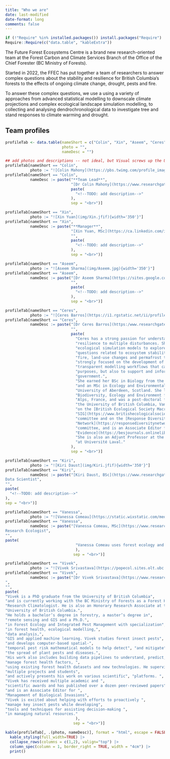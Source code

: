 ```yaml
---
title: "Who we are"
date: last-modified
date-format: long
comments: false
---
```


```r
if (!"Require" %in% installed.packages()) install.packages("Require")
Require::Require(c("data.table", "kableExtra"))
```

The Future Forest Ecosystems Centre is a brand new research-oriented
team at the Forest Carbon and Climate Services Branch of the Office of
the Chief Forester (BC Ministry of Forests).

Started in 2022, the FFEC has put together a team of researchers to
answer complex questions about the stability and resilience for British
Columbia's forests to the effects of ongoing climate change, drought,
pests and fire.

To answer these complex questions, we use a using a variety of
approaches from advanced statistical modelling to downscale climate
projections and complex ecological landscape simulation modelling, to
collecting and analysing dendrochronological data to investigate tree
and stand responses to climate warming and drought.

## Team profiles

```r
profileTab <- data.table(nameShort = c("Colin", "Xin", "Aseem", "Ceres", "Kiri", "Vanessa", "Vivek"),
                         photo = "",
                         nameDesc = "")

## add photos and descriptions -- not ideal, but Visual screws up the URLs
profileTab[nameShort == "Colin", 
           photo := "![Colin Mahony](https://pbs.twimg.com/profile_images/836625165500870656/wgm1w-hN_400x400.jpg){width='350'}"]
profileTab[nameShort == "Colin", 
           nameDesc := paste("**Team Lead**",
                             "[Dr Colin Mahony](https://www.researchgate.net/profile/Colin-Mahony)",
                             paste(
                               "<!--TODO: add description-->"
                             ),
                             sep = "<br>")]

profileTab[nameShort == "Xin", 
           photo := "![Xin Yuan](img/Xin.jfif){width='350'}"]
profileTab[nameShort == "Xin", 
           nameDesc := paste("**Manager**",
                             "[Xin Yuan, MSc](https://ca.linkedin.com/in/yuanforestry)", 
                             "",
                             paste(
                               "<!--TODO: add description-->"
                             ),
                             sep = "<br>")]

profileTab[nameShort == "Aseem", 
           photo := "![Aseem Sharma](img/Aseem.jpg){width='350'}"]
profileTab[nameShort == "Aseem", 
           nameDesc := paste("[Dr Aseem Sharma](https://sites.google.com/view/aseemrajsharma/home) - Research Climatologist", 
                             "",
                             paste(
                               "<!--TODO: add description-->"
                             ),
                             sep = "<br>")]

profileTab[nameShort == "Ceres", 
           photo := "![Ceres Barros](https://i1.rgstatic.net/ii/profile.image/705102948093955-1545121051789_Q512/Ceres-Barros.jpg){width='350'}"]
profileTab[nameShort == "Ceres", 
           nameDesc := paste("[Dr Ceres Barros](https:/www.researchgate.net/profile/Ceres-Barros) - Research Ecologist", 
                             "",
                             paste(
                               "Ceres has a strong passion for understanding and predicting ecosystem",
                               "resilience to multiple disturbances. She has experience using complex",
                               "ecological simulation models to explore fundamental and applied",
                               "questions related to ecosystem stability to climate change, drought,",
                               "fire, land-use changes and permafrost thaw. Her research is also",
                               "strongly focused on the development of integrated, reusable and",
                               "transparent modelling workflows that can be used not only for research",
                               "purposes, but also to support and inform end-users within and beyond",
                               "government.",
                               "She earned her BSc in Biology from the University of Lisbon, Portugal,",
                               "and an MSc in Ecology and Environmental Sustainability from the",
                               "University of Aberdeen, Scotland. She later obtained her PhD in",
                               "Biodiversity, Ecology and Environment from the University of Grenoble",
                               "Alps, France, and was a post-doctoral fellow and research associate at the",
                               "the University of British Columbia, Vancouver, Canada. Ceres is currently",
                               "on the [British Ecological Society Macroecology",                             
                               "SIG](https://www.britishecologicalsociety.org/membership-community/special-interest-groups/macroecology/)",
                               "committee and on the [Response Diversity",
                               "Network](https://responsediversitynetwork.github.io/RDN-website/who-we-are.html)",
                               "committee, and is an Associate Editor for [Ecological Solutions and",
                               "Evidence](https://besjournals.onlinelibrary.wiley.com/journal/26888319).",
                               "She is also an Adjunt Professor at the University of British Columbia and",
                               "at Université Laval."
                             ),
                             sep = "<br>")]

profileTab[nameShort == "Kiri", 
           photo := "![Kiri Daust](img/Kiri.jfif){width='350'}"]
profileTab[nameShort == "Kiri", 
           nameDesc := paste("[Kiri Daust, BSc](https://www.researchgate.net/profile/Kiri-Daust) -
Data Scientist", 
"",
paste(
  "<!--TODO: add description-->"
),
sep = "<br>")]

profileTab[nameShort == "Vanessa", 
           photo := "![Vanessa Comeau](https://static.wixstatic.com/media/06cf37_fa60f83b389b42cdb1d56a78cfd94487~mv2.jpg/v1/fill/w_1382,h_1382,al_c,q_85/Vanessa%20Comeau.jpg){width='350'}"]
profileTab[nameShort == "Vanessa", 
           nameDesc := paste("[Vanessa Comeau, MSc](https://www.researchgate.net/profile/Vanessa-Comeau-2) -
Research Ecologist", 
"",
paste(
                               "Vanessa Comeau uses forest ecology and dendrochronology to better understand the impacts of anthropogenic climate change on forests in British Columbia. She is particularly interested in applied research that is collaborative with local stakeholders and Indigenous Peoples. Vanessa earned an MSc from the Faculty of Forestry at the University of British Columbia focused on understanding the climatic drivers of yellow-cedar decline on Haida Gwaii. She completed a Bachelor of Environmental Science at the University of Manitoba with a focus on vegetation ecology and anthropogenic impacts on prairie ecosystems. Vanessa grew up in Winnipeg, Manitoba and has lived in BC since 2016. She currently lives and works on the unceded ancestral territory of the Musqueam, Squamish and Tsleil-Waututh peoples (Vancouver, BC)."
                               ),
                              sep = "<br>")]

profileTab[nameShort == "Vivek", 
           photo := "![Vivek Srivastava](https://popecol.sites.olt.ubc.ca/files/2022/06/Vivek_Srivastava_square.png){width='350'}"]
profileTab[nameShort == "Vivek", 
           nameDesc := paste("[Dr Vivek Srivastava](https://www.researchgate.net/profile/Vivek-Srivastava-9) - Data Scientist
", 
"",
paste(
"Vivek is a PhD graduate from the University of British Columbia", 
"and is currently working with the BC Ministry of Forests as a Forest Health",
"Research Climatologist. He is also an Honorary Research Associate at the",
"University of British Columbia.",
"He holds a bachelor’s degree in forestry, a master’s degree in", 
"remote sensing and GIS and a Ph.D.",
"in Forest Ecology and Integrated Pest Management with specialization", 
"in forest health, ecological modelling,",
"data analysis,", 
"GIS and applied machine learning. Vivek studies forest insect pests", 
"and develops computer-based spatial-",
"temporal pest risk mathematical models to help detect", "and mitigate",
"the spread of plant pests and diseases.",
"His work also includes building data pipelines to understand, predict, and",
"manage forest health factors, ", 
"using existing forest health datasets and new technologies. He supervises",
"multiple projects and students",
"and actively presents his work on various scientific", "platforms. ",
"Vivek has received multiple academic and ",
"scientific awards and has published over a dozen peer-reviewed papers",
"and is an Associate Editor for ",
"Management of Biological Invasions",
"Vivek is excited about helping with efforts to proactively ",
"manage key insect pests while developing",
"tools and techniques for assisting decision-making ",
"in managing natural resources."
                               ),
                              sep = "<br>")]

kable(profileTab[, .(photo, nameDesc)], format = "html", escape = FALSE, col.names = NULL) |> 
  kable_styling(full_width=TRUE) |>
  collapse_rows(columns = c(1,2), valign="top") |>
  column_spec(column = 1, border_right = TRUE, width = "4cm") |>
  print()

```
